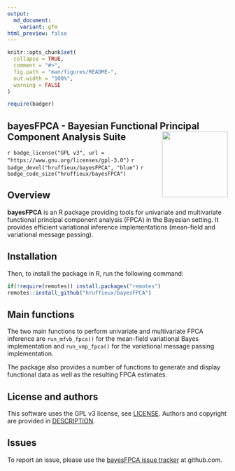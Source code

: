 ```yaml
---
output:
  md_document:
    variant: gfm
html_preview: false
---
```


<!-- README.md is generated from README.Rmd. Please edit that file -->
<!-- First time: run usethis::use_readme_rmd() to create a pre-commit hook that 
prevents from committing if the README.Rmd has changed, but has not been 
re-knitted to generate an updated README.md -->

```r
knitr::opts_chunk$set(
  collapse = TRUE,
  comment = "#>",
  fig.path = "man/figures/README-",
  out.width = "100%",
  warning = FALSE
)
```


```r
require(badger)
```


## bayesFPCA - Bayesian Functional Principal Component Analysis Suite <img src="man/figures/bayesFPCA_logo.png" align="right" height="150"/>

<!-- Run for the R CMD checks, run usethis::use_github_actions() to set up the pipeline, possibly modify the .yaml file and then: -->
<!-- `r badge_github_actions("hruffieux/bayesFPCA")` -->
<!-- `r badge_travis("hruffieux/bayesFPCA")` -->
`r badge_license("GPL v3", url = "https://www.gnu.org/licenses/gpl-3.0")`
`r badge_devel("hruffieux/bayesFPCA", "blue")`
`r badge_code_size("hruffieux/bayesFPCA")`

## Overview

**bayesFPCA** is an R package providing tools for univariate and multivariate 
functional principal component analysis (FPCA) in the Bayesian setting. It 
provides efficient variational inference implementations (mean-field and 
variational message passing).


## Installation

Then, to install the package in R, run the following command:

``` r
if(!require(remotes)) install.packages("remotes")
remotes::install_github("hruffieux/bayesFPCA")
```

## Main functions

The two main functions to perform univariate and multivariate FPCA inference are
`run_mfvb_fpca()` for the mean-field variational Bayes implementation and 
`run_vmp_fpca()` for the variational message passing implementation.

The package also provides a number of functions to generate and display 
functional data as well as the resulting FPCA estimates.

## License and authors

This software uses the GPL v3 license, see [LICENSE](LICENSE).
Authors and copyright are provided in [DESCRIPTION](DESCRIPTION).

## Issues

To report an issue, please use the [bayesFPCA issue tracker](https://github.com/hruffieux/bayesFPCA/issues) at github.com.
